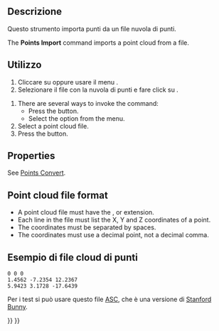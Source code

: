 <languages/>

<div class="mw-translate-fuzzy">
{{Docnav/it||[[Points_Export/it|Esporta punti]]|[[Points_Workbench/it|Punti]]|IconL=|IconC=PointsWorkbench.svg|IconR=Points_Export_Point_cloud.svg}}
</div>

{{GuiCommand/it
|Name=Points Import
|Name/it=Importa punti
|MenuLocation=Punti → Importa punti
|Workbenches=[[Points_Workbench/it|Punti]]
|SeeAlso=[[Points Export/it|Esporta punti]]
|Icon=Points_Import.svg
}}

<span id="Description"></span>
<div class="mw-translate-fuzzy">
==Descrizione==
Questo strumento importa punti da un file nuvola di punti.
</div>

The '''Points Import''' command imports a point cloud from a file.

<span id="Usage"></span>
<div class="mw-translate-fuzzy">
== Utilizzo ==
# Cliccare su {{Button|[[Image:Points_Import.svg|16px]] [[Points Import/it|Importa punti]]}} oppure usare il menu {{MenuCommand|Punti → [[Image:Points_Import.svg|16px]] Importa punti}}.
# Selezionare il file con la nuvola di punti e fare click su {{Button|Apri}}.
</div>

# There are several ways to invoke the command:
#* Press the {{Button|[[Image:Points_Import.svg|16px]] [[Points_Import|Import Points...]]}} button.
#* Select the {{MenuCommand|Points → [[Image:Points_Import.svg|16px]] Import Points...}} option from the menu.
# Select a point cloud file.
# Press the {{Button|Open}} button.

==Properties==

See [[Points_Convert|Points Convert]].

==Point cloud file format==

* A point cloud file must have the {{FileName|.asc}}, {{FileName|.pcd}} or {{FileName|.ply}} extension.
* Each line in the file must list the X, Y and Z coordinates of a point.
* The coordinates must be separated by spaces.
* The coordinates must use a decimal point, not a decimal comma.

<span id="Sample_point_cloud_file"></span>
<div class="mw-translate-fuzzy">
== Esempio di file cloud di punti ==
</div>

 0 0 0
 1.4562 -7.2354 12.2367
 5.9423 3.1728 -17.6439

<div class="mw-translate-fuzzy">
Per i test si può usare questo file [https://github.com/FREECAD/Examples/blob/master/Point_cloud_ExampleFiles/PointCloud-Data_Stanford-Bunny.asc ASC], che è una versione di [http://graphics.stanford.edu/data/3Dscanrep/ Stanford Bunny].
</div>


<div class="mw-translate-fuzzy">
{{Docnav/it||[[Points_Export/it|Esporta punti]]|[[Points_Workbench/it|Punti]]|IconL=|IconC=PointsWorkbench.svg|IconR=Points_Export_Point_cloud.svg}}
</div>

{{Points Tools navi{{#translation:}}}}
{{Userdocnavi{{#translation:}}}}